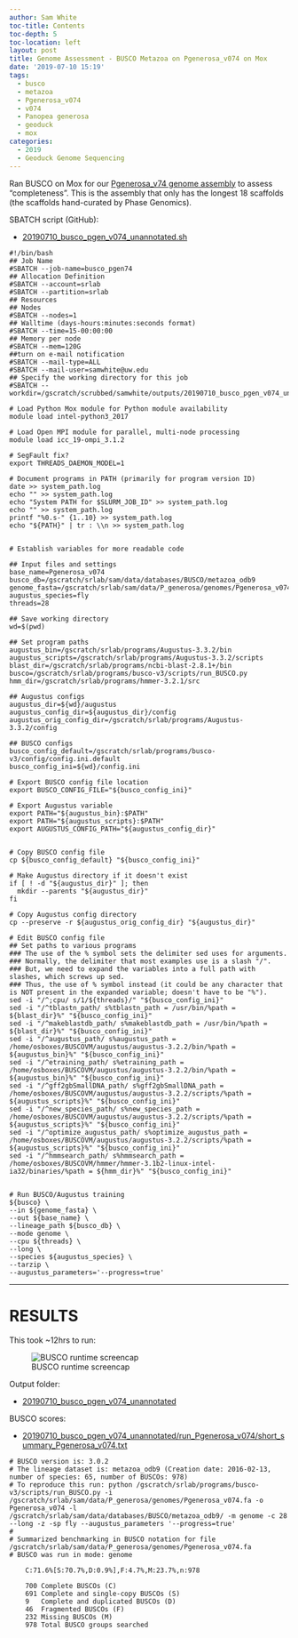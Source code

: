 ```yaml
---
author: Sam White
toc-title: Contents
toc-depth: 5
toc-location: left
layout: post
title: Genome Assessment - BUSCO Metazoa on Pgenerosa_v074 on Mox
date: '2019-07-10 15:19'
tags:
  - busco
  - metazoa
  - Pgenerosa_v074
  - v074
  - Panopea generosa
  - geoduck
  - mox
categories:
  - 2019
  - Geoduck Genome Sequencing
---
```

Ran BUSCO on Mox for our [Pgenerosa_v74 genome assembly](https://github.com/RobertsLab/resources/wiki/Genomic-Resources#genome-2) to assess "completeness". This is the assembly that only has the longest 18 scaffolds (the scaffolds hand-curated by Phase Genomics).

SBATCH script (GitHub):

- [20190710_busco_pgen_v074_unannotated.sh](https://github.com/RobertsLab/sams-notebook/blob/master/sbatch_scripts/20190710_busco_pgen_v074_unannotated.sh)

```shell
#!/bin/bash
## Job Name
#SBATCH --job-name=busco_pgen74
## Allocation Definition
#SBATCH --account=srlab
#SBATCH --partition=srlab
## Resources
## Nodes
#SBATCH --nodes=1
## Walltime (days-hours:minutes:seconds format)
#SBATCH --time=15-00:00:00
## Memory per node
#SBATCH --mem=120G
##turn on e-mail notification
#SBATCH --mail-type=ALL
#SBATCH --mail-user=samwhite@uw.edu
## Specify the working directory for this job
#SBATCH --workdir=/gscratch/scrubbed/samwhite/outputs/20190710_busco_pgen_v074_unannotated

# Load Python Mox module for Python module availability
module load intel-python3_2017

# Load Open MPI module for parallel, multi-node processing
module load icc_19-ompi_3.1.2

# SegFault fix?
export THREADS_DAEMON_MODEL=1

# Document programs in PATH (primarily for program version ID)
date >> system_path.log
echo "" >> system_path.log
echo "System PATH for $SLURM_JOB_ID" >> system_path.log
echo "" >> system_path.log
printf "%0.s-" {1..10} >> system_path.log
echo "${PATH}" | tr : \\n >> system_path.log


# Establish variables for more readable code

## Input files and settings
base_name=Pgenerosa_v074
busco_db=/gscratch/srlab/sam/data/databases/BUSCO/metazoa_odb9
genome_fasta=/gscratch/srlab/sam/data/P_generosa/genomes/Pgenerosa_v074.fa
augustus_species=fly
threads=28

## Save working directory
wd=$(pwd)

## Set program paths
augustus_bin=/gscratch/srlab/programs/Augustus-3.3.2/bin
augustus_scripts=/gscratch/srlab/programs/Augustus-3.3.2/scripts
blast_dir=/gscratch/srlab/programs/ncbi-blast-2.8.1+/bin
busco=/gscratch/srlab/programs/busco-v3/scripts/run_BUSCO.py
hmm_dir=/gscratch/srlab/programs/hmmer-3.2.1/src

## Augustus configs
augustus_dir=${wd}/augustus
augustus_config_dir=${augustus_dir}/config
augustus_orig_config_dir=/gscratch/srlab/programs/Augustus-3.3.2/config

## BUSCO configs
busco_config_default=/gscratch/srlab/programs/busco-v3/config/config.ini.default
busco_config_ini=${wd}/config.ini

# Export BUSCO config file location
export BUSCO_CONFIG_FILE="${busco_config_ini}"

# Export Augustus variable
export PATH="${augustus_bin}:$PATH"
export PATH="${augustus_scripts}:$PATH"
export AUGUSTUS_CONFIG_PATH="${augustus_config_dir}"


# Copy BUSCO config file
cp ${busco_config_default} "${busco_config_ini}"

# Make Augustus directory if it doesn't exist
if [ ! -d "${augustus_dir}" ]; then
  mkdir --parents "${augustus_dir}"
fi

# Copy Augustus config directory
cp --preserve -r ${augustus_orig_config_dir} "${augustus_dir}"

# Edit BUSCO config file
## Set paths to various programs
### The use of the % symbol sets the delimiter sed uses for arguments.
### Normally, the delimiter that most examples use is a slash "/".
### But, we need to expand the variables into a full path with slashes, which screws up sed.
### Thus, the use of % symbol instead (it could be any character that is NOT present in the expanded variable; doesn't have to be "%").
sed -i "/^;cpu/ s/1/${threads}/" "${busco_config_ini}"
sed -i "/^tblastn_path/ s%tblastn_path = /usr/bin/%path = ${blast_dir}%" "${busco_config_ini}"
sed -i "/^makeblastdb_path/ s%makeblastdb_path = /usr/bin/%path = ${blast_dir}%" "${busco_config_ini}"
sed -i "/^augustus_path/ s%augustus_path = /home/osboxes/BUSCOVM/augustus/augustus-3.2.2/bin/%path = ${augustus_bin}%" "${busco_config_ini}"
sed -i "/^etraining_path/ s%etraining_path = /home/osboxes/BUSCOVM/augustus/augustus-3.2.2/bin/%path = ${augustus_bin}%" "${busco_config_ini}"
sed -i "/^gff2gbSmallDNA_path/ s%gff2gbSmallDNA_path = /home/osboxes/BUSCOVM/augustus/augustus-3.2.2/scripts/%path = ${augustus_scripts}%" "${busco_config_ini}"
sed -i "/^new_species_path/ s%new_species_path = /home/osboxes/BUSCOVM/augustus/augustus-3.2.2/scripts/%path = ${augustus_scripts}%" "${busco_config_ini}"
sed -i "/^optimize_augustus_path/ s%optimize_augustus_path = /home/osboxes/BUSCOVM/augustus/augustus-3.2.2/scripts/%path = ${augustus_scripts}%" "${busco_config_ini}"
sed -i "/^hmmsearch_path/ s%hmmsearch_path = /home/osboxes/BUSCOVM/hmmer/hmmer-3.1b2-linux-intel-ia32/binaries/%path = ${hmm_dir}%" "${busco_config_ini}"


# Run BUSCO/Augustus training
${busco} \
--in ${genome_fasta} \
--out ${base_name} \
--lineage_path ${busco_db} \
--mode genome \
--cpu ${threads} \
--long \
--species ${augustus_species} \
--tarzip \
--augustus_parameters='--progress=true'
```
---

# RESULTS

This took ~12hrs to run:

![BUSCO runtime screencap](https://github.com/RobertsLab/sams-notebook/blob/master/images/screencaps/20190710_busco_pgen74_runtime.png?raw=true)

Output folder:

- [20190710_busco_pgen_v074_unannotated](https://gannet.fish.washington.edu/Atumefaciens/20190710_busco_pgen_v074_unannotated)

BUSCO scores:

- [20190710_busco_pgen_v074_unannotated/run_Pgenerosa_v074/short_summary_Pgenerosa_v074.txt](https://gannet.fish.washington.edu/Atumefaciens/20190710_busco_pgen_v074_unannotated/run_Pgenerosa_v074/short_summary_Pgenerosa_v074.txt)

```
# BUSCO version is: 3.0.2
# The lineage dataset is: metazoa_odb9 (Creation date: 2016-02-13, number of species: 65, number of BUSCOs: 978)
# To reproduce this run: python /gscratch/srlab/programs/busco-v3/scripts/run_BUSCO.py -i /gscratch/srlab/sam/data/P_generosa/genomes/Pgenerosa_v074.fa -o Pgenerosa_v074 -l /gscratch/srlab/sam/data/databases/BUSCO/metazoa_odb9/ -m genome -c 28 --long -z -sp fly --augustus_parameters '--progress=true'
#
# Summarized benchmarking in BUSCO notation for file /gscratch/srlab/sam/data/P_generosa/genomes/Pgenerosa_v074.fa
# BUSCO was run in mode: genome

	C:71.6%[S:70.7%,D:0.9%],F:4.7%,M:23.7%,n:978

	700	Complete BUSCOs (C)
	691	Complete and single-copy BUSCOs (S)
	9	Complete and duplicated BUSCOs (D)
	46	Fragmented BUSCOs (F)
	232	Missing BUSCOs (M)
	978	Total BUSCO groups searched
```
